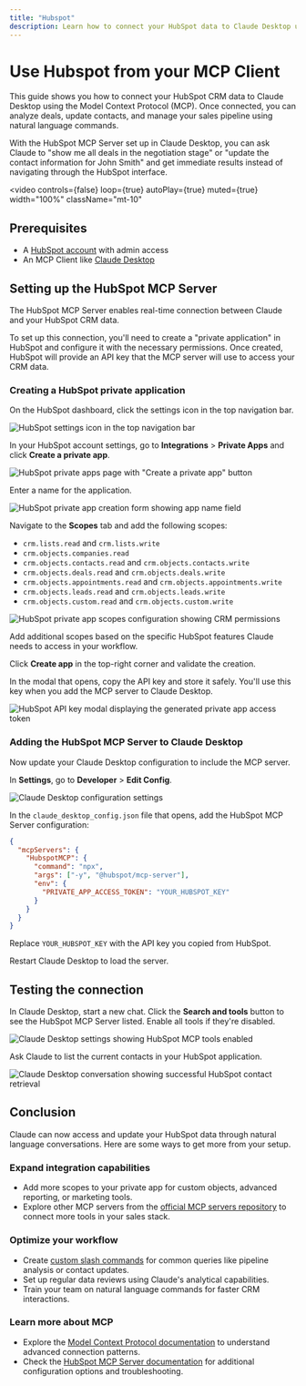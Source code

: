 ```yaml
---
title: "Hubspot"
description: Learn how to connect your HubSpot data to Claude Desktop using the official MCP server for AI-powered CRM workflows.
---
```


# Use Hubspot from your MCP Client

This guide shows you how to connect your HubSpot CRM data to Claude Desktop using the Model Context Protocol (MCP). Once connected, you can analyze deals, update contacts, and manage your sales pipeline using natural language commands.

With the HubSpot MCP Server set up in Claude Desktop, you can ask Claude to "show me all deals in the negotiation stage" or "update the contact information for John Smith" and get immediate results instead of navigating through the HubSpot interface.

<video
  controls={false}
  loop={true}
  autoPlay={true}
  muted={true}
  width="100%"
  className="mt-10"
>
  <source src="/assets/mcp/using-mcp/hubspot-claude-quickstart/hubspot-mcp-demo.mp4" type="video/mp4" />
</video>

## Prerequisites

- A [HubSpot account](https://www.hubspot.com) with admin access
- An MCP Client like [Claude Desktop](https://claude.ai/download)

## Setting up the HubSpot MCP Server

The HubSpot MCP Server enables real-time connection between Claude and your HubSpot CRM data.

To set up this connection, you'll need to create a "private application" in HubSpot and configure it with the necessary permissions. Once created, HubSpot will provide an API key that the MCP server will use to access your CRM data.

### Creating a HubSpot private application

On the HubSpot dashboard, click the settings icon in the top navigation bar.

![HubSpot settings icon in the top navigation bar](/assets/mcp/using-mcp/hubspot-claude-quickstart/hubspot-settings-icon.png)

In your HubSpot account settings, go to **Integrations** > **Private Apps** and click **Create a private app**.

![HubSpot private apps page with "Create a private app" button](/assets/mcp/using-mcp/hubspot-claude-quickstart/hubspot-create-private-app.png)

Enter a name for the application.

![HubSpot private app creation form showing app name field](/assets/mcp/using-mcp/hubspot-claude-quickstart/hubspot-create-private-app-name.png)

Navigate to the **Scopes** tab and add the following scopes:

- `crm.lists.read` and `crm.lists.write`
- `crm.objects.companies.read`
- `crm.objects.contacts.read` and `crm.objects.contacts.write`
- `crm.objects.deals.read` and `crm.objects.deals.write`
- `crm.objects.appointments.read` and `crm.objects.appointments.write`
- `crm.objects.leads.read` and `crm.objects.leads.write`
- `crm.objects.custom.read` and `crm.objects.custom.write`

![HubSpot private app scopes configuration showing CRM permissions](/assets/mcp/using-mcp/hubspot-claude-quickstart/hubspot-create-private-app-scopes.png)

Add additional scopes based on the specific HubSpot features Claude needs to access in your workflow.

Click **Create app** in the top-right corner and validate the creation.

In the modal that opens, copy the API key and store it safely. You'll use this key when you add the MCP server to Claude Desktop.

![HubSpot API key modal displaying the generated private app access token](/assets/mcp/using-mcp/hubspot-claude-quickstart/hubspot-api-key-modal.png)

### Adding the HubSpot MCP Server to Claude Desktop

Now update your Claude Desktop configuration to include the MCP server. 

In **Settings**, go to **Developer** > **Edit Config**.

![Claude Desktop configuration settings](/assets/mcp/using-mcp/hubspot-claude-quickstart/claude-desktop-config-settings.png)

In the `claude_desktop_config.json` file that opens, add the HubSpot MCP Server configuration: 

```json
{
  "mcpServers": {
    "HubspotMCP": {
      "command": "npx",
      "args": ["-y", "@hubspot/mcp-server"],
      "env": {
        "PRIVATE_APP_ACCESS_TOKEN": "YOUR_HUBSPOT_KEY"
      }
    }
  }
}
```

Replace `YOUR_HUBSPOT_KEY` with the API key you copied from HubSpot.

Restart Claude Desktop to load the server.

## Testing the connection

In Claude Desktop, start a new chat. Click the **Search and tools** button to see the HubSpot MCP Server listed. Enable all tools if they're disabled.

![Claude Desktop settings showing HubSpot MCP tools enabled](/assets/mcp/using-mcp/hubspot-claude-quickstart/claude-enable-hubspot-tools.png)

Ask Claude to list the current contacts in your HubSpot application.

![Claude Desktop conversation showing successful HubSpot contact retrieval](/assets/mcp/using-mcp/hubspot-claude-quickstart/claude-hubspot-integration-test.png)

## Conclusion

Claude can now access and update your HubSpot data through natural language conversations. Here are some ways to get more from your setup.

### Expand integration capabilities

- Add more scopes to your private app for custom objects, advanced reporting, or marketing tools.
- Explore other MCP servers from the [official MCP servers repository](https://github.com/modelcontextprotocol/servers) to connect more tools in your sales stack.

### Optimize your workflow

- Create [custom slash commands](https://docs.claude.com/en/docs/claude-code/sdk/sdk-slash-commands#creating-custom-slash-commands) for common queries like pipeline analysis or contact updates.
- Set up regular data reviews using Claude's analytical capabilities.
- Train your team on natural language commands for faster CRM interactions.

### Learn more about MCP

- Explore the [Model Context Protocol documentation](https://docs.anthropic.com/en/docs/mcp) to understand advanced connection patterns.
- Check the [HubSpot MCP Server documentation](https://www.npmjs.com/package/@hubspot/mcp-server) for additional configuration options and troubleshooting.
